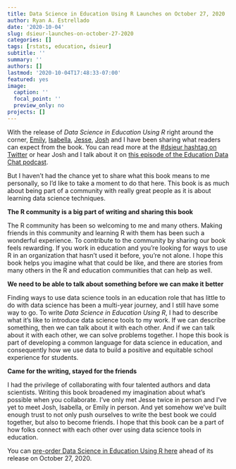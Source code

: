 ```yaml
---
title: Data Science in Education Using R Launches on October 27, 2020
author: Ryan A. Estrellado
date: '2020-10-04'
slug: dsieur-launches-on-october-27-2020
categories: []
tags: [rstats, education, dsieur]
subtitle: ''
summary: ''
authors: []
lastmod: '2020-10-04T17:48:33-07:00'
featured: yes
image:
  caption: ''
  focal_point: ''
  preview_only: no
projects: []
---
```


With the release of *Data Science in Education Using R* right around the corner,  [Emily](https://twitter.com/ebovee09), [Isabella](https://twitter.com/ivelasq3), [Jesse](https://twitter.com/kierisi), [Josh](https://twitter.com/jrosenberg6432) and I have been sharing what readers can expect from the book. You can read more at the [#dsieur hashtag on Twitter](https://twitter.com/search?q=%23DSIEUR&src=recent_search_click) or hear Josh and I talk about it on [this episode of the Education Data Chat podcast](https://www.buzzsprout.com/1074286/4993430-episode-3-data-science-in-education-using-r). 

But I haven't had the chance yet to share what this book means to me personally, so I'd like to take a moment to do that here. This book is as much about being part of a community with really great people as it is about learning data science techniques. 

**The R community is a big part of writing and sharing this book** 

The R community has been so welcoming to me and many others. Making friends in this community and learning R with them has been such a wonderful experience. To contribute to the community by sharing our book feels rewarding. If you work in education and you're looking for ways to use R in an organization that hasn't used it before, you're not alone. I hope this book helps you imagine what that could be like, and there are stories from many others in the R and education communities that can help as well. 

**We need to be able to talk about something before we can make it better** 

Finding ways to use data science tools in an education role that has little to do with data science has been a multi-year journey, and I still have some way to go. To write *Data Science in Education Using R*, I had to describe what it's like to introduce data science tools to my work. If we can describe something, then we can talk about it with each other. And if we can talk about it with each other, we can solve problems together. I hope this book is part of developing a common language for data science in education, and consequently how we use data to build a positive and equitable school experience for students. 

**Came for the writing, stayed for the friends** 

I had the privilege of collaborating with four talented authors and data scientists. Writing this book broadened my imagination about what's possible when you collaborate. I've only met Jesse twice in person and I've yet to meet Josh, Isabella, or Emily in person. And yet somehow we've built enough trust to not only push ourselves to write the best book we could together, but also to become friends. I hope that this book can be a part of how folks connect with each other over using data science tools in education.  

You can [pre-order Data Science in Education Using R here](https://buff.ly/36gas05) ahead of its release on October 27, 2020. 